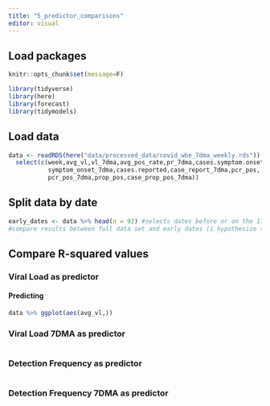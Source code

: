 ```yaml
---
title: "5_predictor_comparisons"
editor: visual
---
```


## Load packages

```r
knitr::opts_chunk$set(message=F)
```

```r
library(tidyverse)
library(here)
library(forecast)
library(tidymodels)
```

## Load data

```r
data <- readRDS(here("data/processed_data/covid_wbe_7dma_weekly.rds")) %>% 
  select(c(week,avg_vl,vl_7dma,avg_pos_rate,pr_7dma,cases.symptom.onset,
           symptom_onset_7dma,cases.reported,case_report_7dma,pcr_pos,
           pcr_pos_7dma,prop_pos,case_prop_pos_7dma))
```

## Split data by date

```r
early_dates <- data %>% head(n = 92) #selects dates before or on the 13th week of 2022 (end of March)
#compare results between full data set and early dates (i hypothesize that correlations will be weaker in the full data due to testing drop off)
```

## Compare R-squared values

### Viral Load as predictor

#### Predicting

```r
data %>% ggplot(aes(avg_vl,))
```

### Viral Load 7DMA as predictor

```r

```

### Detection Frequency as predictor

```r

```

### Detection Frequency 7DMA as predictor

```r

```
